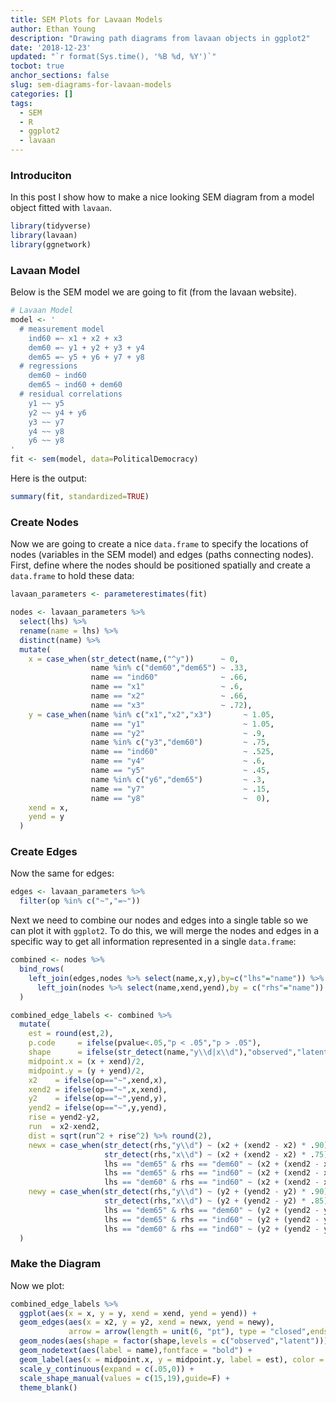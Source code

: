 ```yaml
---
title: SEM Plots for Lavaan Models
author: Ethan Young
description: "Drawing path diagrams from lavaan objects in ggplot2"
date: '2018-12-23'
updated: "`r format(Sys.time(), '%B %d, %Y')`"
tocbot: true
anchor_sections: false
slug: sem-diagrams-for-lavaan-models
categories: []
tags:
  - SEM
  - R
  - ggplot2
  - lavaan
---
```


### Introduciton

In this post I show how to make a nice looking SEM diagram from a model object fitted with `lavaan`.

```r
library(tidyverse)
library(lavaan) 
library(ggnetwork)
```

### Lavaan Model

Below is the SEM model we are going to fit (from the lavaan website).

```r
# Lavaan Model
model <- '
  # measurement model
    ind60 =~ x1 + x2 + x3
    dem60 =~ y1 + y2 + y3 + y4
    dem65 =~ y5 + y6 + y7 + y8
  # regressions
    dem60 ~ ind60
    dem65 ~ ind60 + dem60
  # residual correlations
    y1 ~~ y5
    y2 ~~ y4 + y6
    y3 ~~ y7
    y4 ~~ y8
    y6 ~~ y8
'
fit <- sem(model, data=PoliticalDemocracy)
```

Here is the output:

```r
summary(fit, standardized=TRUE)
```

### Create Nodes

Now we are going to create a nice `data.frame` to specify the locations of nodes (variables in the SEM model) and edges (paths connecting nodes). First, define where the nodes should be positioned spatially and create a `data.frame` to hold these data:

```r
lavaan_parameters <- parameterestimates(fit)

nodes <- lavaan_parameters %>% 
  select(lhs) %>% 
  rename(name = lhs) %>% 
  distinct(name) %>% 
  mutate(
    x = case_when(str_detect(name,("^y"))      ~ 0,
                  name %in% c("dem60","dem65") ~ .33,
                  name == "ind60"              ~ .66,
                  name == "x1"                 ~ .6,
                  name == "x2"                 ~ .66,
                  name == "x3"                 ~ .72),
    y = case_when(name %in% c("x1","x2","x3")       ~ 1.05,
                  name == "y1"                      ~ 1.05,
                  name == "y2"                      ~ .9,
                  name %in% c("y3","dem60")         ~ .75,
                  name == "ind60"                   ~ .525,
                  name == "y4"                      ~ .6,
                  name == "y5"                      ~ .45,
                  name %in% c("y6","dem65")         ~ .3,
                  name == "y7"                      ~ .15,
                  name == "y8"                      ~  0),
    xend = x,
    yend = y
  )
```

### Create Edges

Now the same for edges:

```r
edges <- lavaan_parameters %>%
  filter(op %in% c("~","=~"))
```

Next we need to combine our nodes and edges into a single table so we can plot it with `ggplot2`. To do this, we will merge the nodes and edges in a specific way to get all information represented in a single `data.frame`:

```r
combined <- nodes %>% 
  bind_rows(
    left_join(edges,nodes %>% select(name,x,y),by=c("lhs"="name")) %>%
      left_join(nodes %>% select(name,xend,yend),by = c("rhs"="name"))
  )

combined_edge_labels <- combined %>% 
  mutate(
    est = round(est,2),
    p.code     = ifelse(pvalue<.05,"p < .05","p > .05"),
    shape      = ifelse(str_detect(name,"y\\d|x\\d"),"observed","latent"),
    midpoint.x = (x + xend)/2,
    midpoint.y = (y + yend)/2,
    x2    = ifelse(op=="~",xend,x),
    xend2 = ifelse(op=="~",x,xend),
    y2    = ifelse(op=="~",yend,y),
    yend2 = ifelse(op=="~",y,yend),
    rise = yend2-y2,
    run  = x2-xend2,
    dist = sqrt(run^2 + rise^2) %>% round(2),
    newx = case_when(str_detect(rhs,"y\\d") ~ (x2 + (xend2 - x2) * .90),
                     str_detect(rhs,"x\\d") ~ (x2 + (xend2 - x2) * .75),
                     lhs == "dem65" & rhs == "dem60" ~ (x2 + (xend2 - x2) * .7),
                     lhs == "dem65" & rhs == "ind60" ~ (x2 + (xend2 - x2) * .85),
                     lhs == "dem60" & rhs == "ind60" ~ (x2 + (xend2 - x2) * .85)),
    newy = case_when(str_detect(rhs,"y\\d") ~ (y2 + (yend2 - y2) * .90),
                     str_detect(rhs,"x\\d") ~ (y2 + (yend2 - y2) * .85),
                     lhs == "dem65" & rhs == "dem60" ~ (y2 + (yend2 - y2) * .85),
                     lhs == "dem65" & rhs == "ind60" ~ (y2 + (yend2 - y2) * .9),
                     lhs == "dem60" & rhs == "ind60" ~ (y2 + (yend2 - y2) * .9)),
  )
```

### Make the Diagram

Now we plot:

```r
combined_edge_labels %>% 
  ggplot(aes(x = x, y = y, xend = xend, yend = yend)) +
  geom_edges(aes(x = x2, y = y2, xend = newx, yend = newy),
             arrow = arrow(length = unit(6, "pt"), type = "closed",ends = "last")) +
  geom_nodes(aes(shape = factor(shape,levels = c("observed","latent"))), color = "grey50",size = 16) +
  geom_nodetext(aes(label = name),fontface = "bold") +
  geom_label(aes(x = midpoint.x, y = midpoint.y, label = est), color = "black",label.size = NA,hjust = .5,vjust=.5) +
  scale_y_continuous(expand = c(.05,0)) +
  scale_shape_manual(values = c(15,19),guide=F) +
  theme_blank()
```
